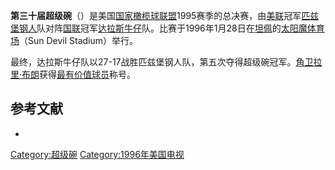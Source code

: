 {{noteTA
|1=zh-cn:超级碗; zh-tw:超級盃; zh-hk:超級碗;
}}
'''第三十届超级碗'''（{{lang|en|Super Bowl XXX}}）是美国[[国家橄榄球联盟|国家橄榄球联盟]]1995赛季的总决赛，由[[美国橄榄球联合会|美联]]冠军[[匹兹堡钢人|匹兹堡钢人]]队对阵[[国家橄榄球联合会|国联]]冠军[[达拉斯牛仔|达拉斯牛仔]]队。比赛于1996年1月28日在[[坦佩_(亚利桑那州)|坦佩]]的[[太阳魔体育场|太阳魔体育场]]（Sun Devil Stadium）举行。

最终，达拉斯牛仔队以27-17战胜匹兹堡钢人队，第五次夺得超级碗冠军。[[角卫|角卫]][[拉里·布朗|拉里·布朗]]获得[[超级碗最有价值球员|最有价值球员]]称号。

== 参考文献 ==
{{ReflistH}}
* {{cite web|url=http://www.nfl.com/superbowl/history/recap/sb{{lc:XXX}}|title=Super Bowl XXX|publisher=Official NFL web site}}{{Dead link|date=2018年6月 |bot=InternetArchiveBot |fix-attempted=no }}{{en}}
{{ReflistF}}

{{Super Bowl}}

[[Category:超级碗|Category:超级碗]]
[[Category:1996年美国电视|Category:1996年美国电视]]

{{American Football-stub}}